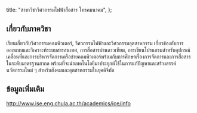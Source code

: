 
  title: "สาขาวิชาวิศวกรรมไฟฟ้าสื่อสาร โทรคมนาคม",
};

<MajorHeader major={Major.ALL[14]} />

## เกี่ยวกับภาควิชา

เรียนเกี่ยวกับวิศวกรรมคอมพิวเตอร์, วิศวกรรมไฟฟ้าและวิศวกรรมอุตสาหกรรม เกี่ยวข้องกับการออกแบบและวิเคราะห์ระบบสารสนเทศ, การสื่อสารผ่านดาวเทียม, การเขียนโปรแกรมสำหรับอุปกรณ์เคลื่อนที่และการบริหารจัดการเครือข่ายคอมพิวเตอร์พร้อมกับการศึกษาเรื่องการจัดการและการสื่อสารในระดับมาตรฐานสากล พร้อมที่จะนำเทคโนโลยีมาประยุกต์ใช้ในการแก้ปัญหาและสร้างสรรค์นวัตกรรมใหม่ ๆ สำหรับสังคมและอุตสาหกรรมในยุคดิจิทัล

## ข้อมูลเพิ่มเติม

http://www.ise.eng.chula.ac.th/academics/ice/info
